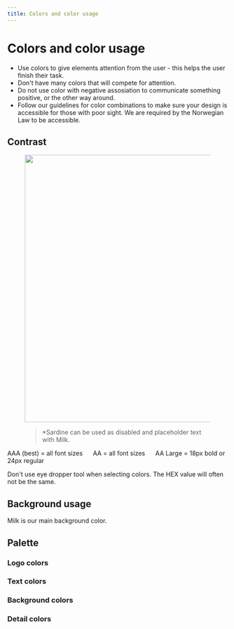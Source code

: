 ```yaml
---
title: Colors and color usage
---
```


# Colors and color usage

- Use colors to give elements attention from the user - this helps the user finish their task.
- Don't have many colors that will compete for attention.
- Do not use color with negative assosiation to communicate something positive, or the other way around.
- Follow our guidelines for color combinations to make sure your design is accessible for those with poor sight. We are required by the Norwegian Law to be accessible.

## Contrast

<figure>
  <img
    src="https://cdn-assets-eu.frontify.com/local/schibsted/h_lNxVXLqrDqb2kyrixW3lMmUl7n-aBRzJUzyvzD7_8XzOUTXteRSIpAOm_9WdhUYRCHP093HGwcE5cUZsVIGCGjkxmSXp4yCfsM3VC9kVL7QVdoaZwC_AhocY2FrqW3?width=611"
    alt=""
    width="611"
  />
  <figcaption>
    <blockquote>
      *Sardine can be used as disabled and placeholder text with Milk.
    </blockquote>
  </figcaption>
</figure>

AAA (best) = all font sizes&nbsp;&nbsp;&nbsp;&nbsp;&nbsp;&nbsp;AA = all font sizes&nbsp;&nbsp;&nbsp;&nbsp;&nbsp;&nbsp;AA Large = 18px bold or 24px regular

<Bad>
  Don't use eye dropper tool when selecting colors. The HEX value will often not
  be the same.
</Bad>

## Background usage

Milk is our main background color.

## Palette

### Logo colors

### Text colors

### Background colors

### Detail colors
